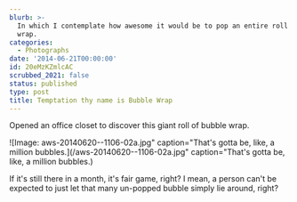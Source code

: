 ```yaml
---
blurb: >-
  In which I contemplate how awesome it would be to pop an entire roll of bubble
  wrap.
categories:
  - Photographs
date: '2014-06-21T00:00:00'
id: 20eMzKZmlcAC
scrubbed_2021: false
status: published
type: post
title: Temptation thy name is Bubble Wrap
---
```


Opened an office closet to discover this giant roll of bubble wrap.

![Image: aws-20140620--1106-02a.jpg" caption="That's gotta be, like, a million bubbles.](/aws-20140620--1106-02a.jpg" caption="That's gotta be, like, a million bubbles.) 

If it's still there in a month, it's fair game, right? I mean, a person can't be expected to just let that many un-popped bubble simply lie around, right?
